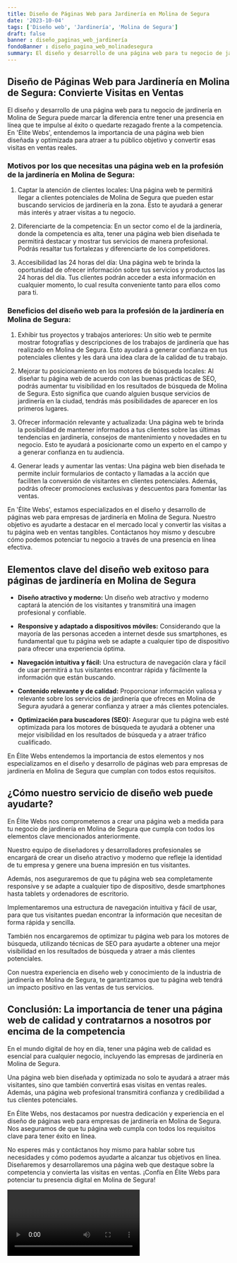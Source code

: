 ```yaml
---
title: Diseño de Páginas Web para Jardinería en Molina de Segura
date: '2023-10-04'
tags: ['Diseño web', 'Jardinería', 'Molina de Segura']
draft: false
banner : diseño_paginas_web_jardinería
fondoBanner : diseño_pagina_web_molinadesegura
summary: El diseño y desarrollo de una página web para tu negocio de jardinería en Molina de Segura puede marcar la diferencia entre tener una presencia en línea que te impulse al éxito o quedarte rezagado frente a la competencia. En 'Élite Webs', entendemos la importancia de una página web bien diseñada y optimizada para atraer a tu público objetivo y convertir esas visitas en ventas reales.
---
```


## Diseño de Páginas Web para Jardinería en Molina de Segura: Convierte Visitas en Ventas

El diseño y desarrollo de una página web para tu negocio de jardinería en Molina de Segura puede marcar la diferencia entre tener una presencia en línea que te impulse al éxito o quedarte rezagado frente a la competencia. En 'Élite Webs', entendemos la importancia de una página web bien diseñada y optimizada para atraer a tu público objetivo y convertir esas visitas en ventas reales.

### Motivos por los que necesitas una página web en la profesión de la jardinería en Molina de Segura:

1. Captar la atención de clientes locales: Una página web te permitirá llegar a clientes potenciales de Molina de Segura que pueden estar buscando servicios de jardinería en la zona. Esto te ayudará a generar más interés y atraer visitas a tu negocio.

2. Diferenciarte de la competencia: En un sector como el de la jardinería, donde la competencia es alta, tener una página web bien diseñada te permitirá destacar y mostrar tus servicios de manera profesional. Podrás resaltar tus fortalezas y diferenciarte de los competidores.

3. Accesibilidad las 24 horas del día: Una página web te brinda la oportunidad de ofrecer información sobre tus servicios y productos las 24 horas del día. Tus clientes podrán acceder a esta información en cualquier momento, lo cual resulta conveniente tanto para ellos como para ti.

### Beneficios del diseño web para la profesión de la jardinería en Molina de Segura:

1. Exhibir tus proyectos y trabajos anteriores: Un sitio web te permite mostrar fotografías y descripciones de los trabajos de jardinería que has realizado en Molina de Segura. Esto ayudará a generar confianza en tus potenciales clientes y les dará una idea clara de la calidad de tu trabajo.

2. Mejorar tu posicionamiento en los motores de búsqueda locales: Al diseñar tu página web de acuerdo con las buenas prácticas de SEO, podrás aumentar tu visibilidad en los resultados de búsqueda de Molina de Segura. Esto significa que cuando alguien busque servicios de jardinería en la ciudad, tendrás más posibilidades de aparecer en los primeros lugares.

3. Ofrecer información relevante y actualizada: Una página web te brinda la posibilidad de mantener informados a tus clientes sobre las últimas tendencias en jardinería, consejos de mantenimiento y novedades en tu negocio. Esto te ayudará a posicionarte como un experto en el campo y a generar confianza en tu audiencia.

4. Generar leads y aumentar las ventas: Una página web bien diseñada te permite incluir formularios de contacto y llamadas a la acción que faciliten la conversión de visitantes en clientes potenciales. Además, podrás ofrecer promociones exclusivas y descuentos para fomentar las ventas.

En 'Élite Webs', estamos especializados en el diseño y desarrollo de páginas web para empresas de jardinería en Molina de Segura. Nuestro objetivo es ayudarte a destacar en el mercado local y convertir las visitas a tu página web en ventas tangibles. Contáctanos hoy mismo y descubre cómo podemos potenciar tu negocio a través de una presencia en línea efectiva.

<GifSeo />

<Cta />

## Elementos clave del diseño web exitoso para páginas de jardinería en Molina de Segura

- **Diseño atractivo y moderno:** Un diseño web atractivo y moderno captará la atención de los visitantes y transmitirá una imagen profesional y confiable.

- **Responsive y adaptado a dispositivos móviles:** Considerando que la mayoría de las personas acceden a internet desde sus smartphones, es fundamental que tu página web se adapte a cualquier tipo de dispositivo para ofrecer una experiencia óptima.

- **Navegación intuitiva y fácil:** Una estructura de navegación clara y fácil de usar permitirá a tus visitantes encontrar rápida y fácilmente la información que están buscando.

- **Contenido relevante y de calidad:** Proporcionar información valiosa y relevante sobre los servicios de jardinería que ofreces en Molina de Segura ayudará a generar confianza y atraer a más clientes potenciales.

- **Optimización para buscadores (SEO):** Asegurar que tu página web esté optimizada para los motores de búsqueda te ayudará a obtener una mejor visibilidad en los resultados de búsqueda y a atraer tráfico cualificado.

En Élite Webs entendemos la importancia de estos elementos y nos especializamos en el diseño y desarrollo de páginas web para empresas de jardinería en Molina de Segura que cumplan con todos estos requisitos.

## ¿Cómo nuestro servicio de diseño web puede ayudarte?

En Élite Webs nos comprometemos a crear una página web a medida para tu negocio de jardinería en Molina de Segura que cumpla con todos los elementos clave mencionados anteriormente.

Nuestro equipo de diseñadores y desarrolladores profesionales se encargará de crear un diseño atractivo y moderno que refleje la identidad de tu empresa y genere una buena impresión en tus visitantes.

Además, nos aseguraremos de que tu página web sea completamente responsive y se adapte a cualquier tipo de dispositivo, desde smartphones hasta tablets y ordenadores de escritorio.

Implementaremos una estructura de navegación intuitiva y fácil de usar, para que tus visitantes puedan encontrar la información que necesitan de forma rápida y sencilla.

También nos encargaremos de optimizar tu página web para los motores de búsqueda, utilizando técnicas de SEO para ayudarte a obtener una mejor visibilidad en los resultados de búsqueda y atraer a más clientes potenciales.

Con nuestra experiencia en diseño web y conocimiento de la industria de jardinería en Molina de Segura, te garantizamos que tu página web tendrá un impacto positivo en las ventas de tus servicios.

## Conclusión: La importancia de tener una página web de calidad y contratarnos a nosotros por encima de la competencia

En el mundo digital de hoy en día, tener una página web de calidad es esencial para cualquier negocio, incluyendo las empresas de jardinería en Molina de Segura.

Una página web bien diseñada y optimizada no solo te ayudará a atraer más visitantes, sino que también convertirá esas visitas en ventas reales. Además, una página web profesional transmitirá confianza y credibilidad a tus clientes potenciales.

En Élite Webs, nos destacamos por nuestra dedicación y experiencia en el diseño de páginas web para empresas de jardinería en Molina de Segura. Nos aseguramos de que tu página web cumpla con todos los requisitos clave para tener éxito en línea.

No esperes más y contáctanos hoy mismo para hablar sobre tus necesidades y cómo podemos ayudarte a alcanzar tus objetivos en línea. Diseñaremos y desarrollaremos una página web que destaque sobre la competencia y convierta las visitas en ventas. ¡Confía en Élite Webs para potenciar tu presencia digital en Molina de Segura!

<Video />

<CtaBot job='Jardinería' city='Molina de Segura'/>

<Gmaps query='Molina de Segura+españa+maps' />